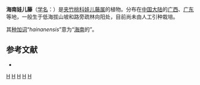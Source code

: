 {{Speciesbox 
| taxon = Tylophora hainanensis
| authority = [[蒋英_(植物学家)|Tsiang]], 1965
}}
'''海南娃儿藤'''（[[学名|学名]]：{{lang|la|''Tylophora hainanensis''}}）是[[夹竹桃科|夹竹桃科]][[娃儿藤属|娃儿藤属]]的植物。分布在[[中国大陆|中国大陆]]的[[广西|广西]]、[[广东|广东]]等地，一般生于低海拔山坡和路旁疏林向阳处，目前尚未由人工引种栽培。

其[[种加词|种加词]]“''hainanensis''”意为“[[海南|海南]]的”。

== 参考文献 ==
<div class="references-small">
* {{cite web| url =http://www.bioinfo.cn/db05/KmzwSpecies.php?action=view&id=30831| title =海南娃儿藤| work =《中国高等植物数据库全库》| publisher =中国科学院微生物研究所| author =昆明植物研究所| accessdate =2009-02-26| deadurl =yes| archiveurl =https://web.archive.org/web/20160305041010/http://www.bioinfo.cn/db05/KmzwSpecies.php?action=view&id=30831| archivedate =2016-03-05}}
</div>
{{Taxonbar}}

[[Category:娃儿藤属|H]]
[[Category:广西植物|H]]
[[Category:广东植物|H]]
[[Category:海南植物|H]]
[[Category:1965年描述的植物|H]]